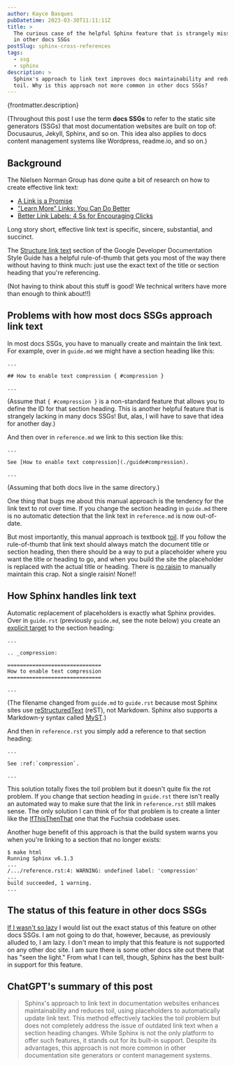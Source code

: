 ```yaml
---
author: Kayce Basques
pubDatetime: 2023-03-30T11:11:11Z
title: >
  The curious case of the helpful Sphinx feature that is strangely missing
  in other docs SSGs
postSlug: sphinx-cross-references
tags:
  - ssg
  - sphinx
description: >
  Sphinx's approach to link text improves docs maintainability and reduces
  toil. Why is this approach not more common in other docs SSGs?
---
```


<p>{frontmatter.description}</p>

(Throughout this post I use the term **docs SSGs** to refer to the static
site generators (SSGs) that most documentation websites are built on top
of: Docusaurus, Jekyll, Sphinx, and so on. This idea also applies to docs
content management systems like Wordpress, readme.io, and so on.)

## Background

The Nielsen Norman Group has done quite a bit of research on how to create
effective link text:

* [A Link is a Promise]
* ["Learn More" Links: You Can Do Better]
* [Better Link Labels: 4 Ss for Encouraging Clicks]

Long story short, effective link text is specific, sincere, substantial, and
succinct.

The [Structure link text] section of the Google Developer Documentation Style
Guide has a helpful rule-of-thumb that gets you most of the way there without
having to think much: just use the exact text of the title or section heading
that you're referencing.

(Not having to think about this stuff is good! We technical writers have more
than enough to think about!!)

## Problems with how most docs SSGs approach link text

In most docs SSGs, you have to manually create and maintain the link text.
For example, over in `guide.md` we might have a section heading like this:

```
...

## How to enable text compression { #compression }

...
```

(Assume that `{ #compression }` is a non-standard feature that allows you
to define the ID for that section heading. This is another helpful feature that
is strangely lacking in many docs SSGs! But, alas, I will have to save that
idea for another day.)

And then over in `reference.md` we link to this section like this:

```
...

See [How to enable text compression](./guide#compression).

...
```

(Assuming that both docs live in the same directory.)

One thing that bugs me about this manual approach is the tendency for the link
text to rot over time. If you change the section heading in `guide.md` there
is no automatic detection that the link text in `reference.md` is now
out-of-date.

But most importantly, this manual approach is textbook [toil]. If you follow
the rule-of-thumb that link text should always match the document title or
section heading, then there should be a way to put a placeholder where you want
the title or heading to go, and when you build the site the placeholder is replaced
with the actual title or heading. There is [no raisin] to manually maintain
this crap. Not a single raisin! None!!

## How Sphinx handles link text

Automatic replacement of placeholders is exactly what Sphinx provides. Over in
`guide.rst` (previously `guide.md`, see the note below) you create an
[explicit target] to the section heading:

```
...

.. _compression:

==============================
How to enable text compression
==============================

...
```

(The filename changed from `guide.md` to `guide.rst` because most Sphinx sites
use [reStructuredText] (reST), not Markdown. Sphinx also supports a Markdown-y
syntax called [MyST].)

And then in `reference.rst` you simply add a reference to that section heading:

```
...

See :ref:`compression`.

...
```

This solution totally fixes the toil problem but it doesn't quite fix the rot
problem. If you change that section heading in `guide.rst` there isn't really an
automated way to make sure that the link in `reference.rst` still makes sense.
The only solution I can think of for that problem is to create a linter like
the [IfThisThenThat] one that the Fuchsia codebase uses.

Another huge benefit of this approach is that the build system warns you when
you're linking to a section that no longer exists:

```
$ make html
Running Sphinx v6.1.3
...
/.../reference.rst:4: WARNING: undefined label: 'compression'
...
build succeeded, 1 warning.
...
```

## The status of this feature in other docs SSGs

[If I wasn't so lazy] I would list out the exact status of this feature on
other docs SSGs. I am not going to do that, however, because, as previously
alluded to, I am lazy. I don't mean to imply that this feature is not supported
on any other doc site. I am sure there is some other docs site out there that
has "seen the light." From what I can tell, though, Sphinx has the best built-in
support for this feature.

## ChatGPT's summary of this post

> Sphinx's approach to link text in documentation websites enhances
> maintainability and reduces toil, using placeholders to automatically update
> link text. This method effectively tackles the toil problem but does not
> completely address the issue of outdated link text when a section heading
> changes. While Sphinx is not the only platform to offer such features, it
> stands out for its built-in support. Despite its advantages, this approach is
> not more common in other documentation site generators or content management
> systems.

[explicit target]: https://docs.readthedocs.io/en/stable/guides/cross-referencing-with-sphinx.html#explicit-targets
[Sphinx]: https://www.sphinx-doc.org
[Structure link text]: https://developers.google.com/style/link-text#structure-link-text
[A Link is a Promise]: https://www.nngroup.com/articles/link-promise/
["Learn More" Links: You Can Do Better]: https://www.nngroup.com/articles/learn-more-links/
[Better Link Labels: 4 Ss for Encouraging Clicks]: https://www.nngroup.com/articles/better-link-labels/
[toil]: https://sre.google/sre-book/eliminating-toil/
[no raisin]: https://www.youtube.com/watch?v=V3ZUhWuiQ20
[MyST]: https://myst-parser.readthedocs.io/en/latest/
[reStructuredText]: https://www.sphinx-doc.org/en/master/usage/restructuredtext/index.html
[IfThisThenThat]: https://fuchsia.dev/fuchsia-src/development/source_code/presubmit_checks#ifthisthenthat
[If I wasn't so lazy]: https://www.youtube.com/watch?v=siGFs_NhcOk
